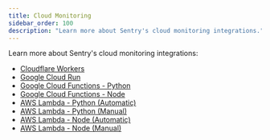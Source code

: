 ```yaml
---
title: Cloud Monitoring
sidebar_order: 100
description: "Learn more about Sentry's cloud monitoring integrations."
---
```


Learn more about Sentry's cloud monitoring integrations:

- [Cloudflare Workers](/product/integrations/cloud-monitoring/cloudflare-workers)
- [Google Cloud Run](/product/integrations/cloud-monitoring/gcp-cloud-run/)
- [Google Cloud Functions - Python](/platforms/python/integrations/gcp-functions/)
- [Google Cloud Functions - Node](/platforms/node/guides/gcp-functions/)
- [AWS Lambda - Python (Automatic)](/product/integrations/cloud-monitoring/aws-lambda/)
- [AWS Lambda - Python (Manual)](/platforms/python/integrations/aws-lambda/)
- [AWS Lambda - Node (Automatic)](/product/integrations/cloud-monitoring/aws-lambda/)
- [AWS Lambda - Node (Manual)](/platforms/node/guides/aws-lambda/)
